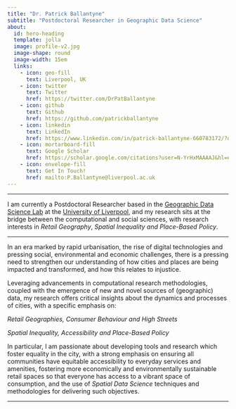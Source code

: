 ```yaml
---
title: "Dr. Patrick Ballantyne"
subtitle: "Postdoctoral Researcher in Geographic Data Science"
about: 
  id: hero-heading
  template: jolla
  image: profile-v2.jpg
  image-shape: round
  image-width: 15em
  links:
    - icon: geo-fill
      text: Liverpool, UK
    - icon: twitter
      text: Twitter
      href: https://twitter.com/DrPatBallantyne
    - icon: github
      text: Github
      href: https://github.com/patrickballantyne
    - icon: linkedin
      text: LinkedIn
      href: https://www.linkedin.com/in/patrick-ballantyne-660783172/?originalSubdomain=uk
    - icon: mortarboard-fill
      text: Google Scholar
      href: https://scholar.google.com/citations?user=N-YrHxMAAAAJ&hl=en&oi=ao
    - icon: envelope-fill
      text: Get In Touch!
      href: mailto:P.Ballantyne@liverpool.ac.uk
---
```


------------------------------------------------------------------------

I am currently a Postdoctoral Researcher based in the [Geographic Data Science Lab](https://www.liverpool.ac.uk/geographic-data-science/) at the [University of Liverpool](https://www.liverpool.ac.uk/), and my research sits at the bridge between the computational and social sciences, with research interests in *Retail Geography*, *Spatial Inequality and Place-Based Policy*.

------------------------------------------------------------------------

In an era marked by rapid urbanisation, the rise of digital technologies and pressing social, environmental and economic challenges, there is a pressing need to strengthen our understanding of how cities and places are being impacted and transformed, and how this relates to injustice.

Leveraging advancements in computational research methodologies, coupled with the emergence of new and novel sources of (geographic) data, my research offers critical insights about the dynamics and processes of cities, with a specific emphasis on:

*Retail Geographies, Consumer Behaviour and High Streets*

*Spatial Inequality, Accessibility and Place-Based Policy*

In particular, I am passionate about developing tools and research which foster equality in the city, with a strong emphasis on ensuring all communities have equitable accessibility to everyday services and amenities, fostering more economically and environmentally sustainable retail spaces so that everyone has access to a vibrant space of consumption, and the use of *Spatial Data Science* techniques and methodologies for delivering such objectives.

------------------------------------------------------------------------

